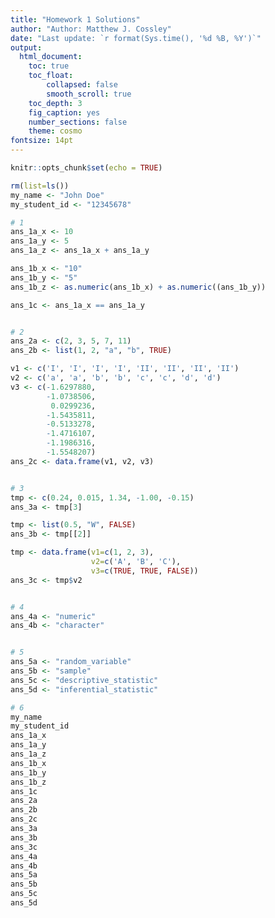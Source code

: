 ```yaml
---
title: "Homework 1 Solutions"
author: "Author: Matthew J. Cossley"
date: "Last update: `r format(Sys.time(), '%d %B, %Y')`"
output:
  html_document:
    toc: true
    toc_float:
        collapsed: false
        smooth_scroll: true
    toc_depth: 3
    fig_caption: yes
    number_sections: false
    theme: cosmo
fontsize: 14pt
---
```


```r
knitr::opts_chunk$set(echo = TRUE)
```

```r
rm(list=ls())
my_name <- "John Doe"
my_student_id <- "12345678"

# 1
ans_1a_x <- 10
ans_1a_y <- 5
ans_1a_z <- ans_1a_x + ans_1a_y

ans_1b_x <- "10"
ans_1b_y <- "5"
ans_1b_z <- as.numeric(ans_1b_x) + as.numeric((ans_1b_y))

ans_1c <- ans_1a_x == ans_1a_y


# 2
ans_2a <- c(2, 3, 5, 7, 11)
ans_2b <- list(1, 2, "a", "b", TRUE)

v1 <- c('I', 'I', 'I', 'I', 'II', 'II', 'II', 'II')
v2 <- c('a', 'a', 'b', 'b', 'c', 'c', 'd', 'd')
v3 <- c(-1.6297880, 
        -1.0738506,  
         0.0299236, 
        -1.5435811, 
        -0.5133278, 
        -1.4716107,
        -1.1986316,
        -1.5548207)
ans_2c <- data.frame(v1, v2, v3)


# 3
tmp <- c(0.24, 0.015, 1.34, -1.00, -0.15)
ans_3a <- tmp[3]

tmp <- list(0.5, "W", FALSE)
ans_3b <- tmp[[2]]

tmp <- data.frame(v1=c(1, 2, 3),
                  v2=c('A', 'B', 'C'),
                  v3=c(TRUE, TRUE, FALSE))
ans_3c <- tmp$v2


# 4
ans_4a <- "numeric"
ans_4b <- "character"


# 5
ans_5a <- "random_variable"
ans_5b <- "sample"
ans_5c <- "descriptive_statistic"
ans_5d <- "inferential_statistic"
```

```r
# 6
my_name
my_student_id
ans_1a_x
ans_1a_y
ans_1a_z
ans_1b_x
ans_1b_y
ans_1b_z
ans_1c
ans_2a
ans_2b
ans_2c
ans_3a
ans_3b
ans_3c
ans_4a
ans_4b
ans_5a
ans_5b
ans_5c
ans_5d
```
